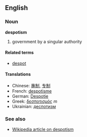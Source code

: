 ==English==
===Noun===
'''despotism'''

# government by a singular authority

====Related terms====
*[[despot]]

====Translations====
*Chinese: [[專制]], [[专制]]
*French: [[despotisme]]
*German: [[Despotie]]
*Greek: [[δεσποτισμός]] ''m''
*Ukrainian: [[деспотизм]]

===See also===
*[[w:Despotism|Wikipedia article on despotism]]
